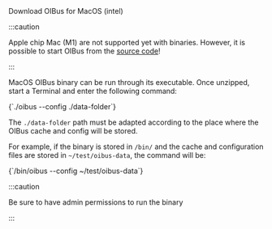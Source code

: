 
<DownloadButton link='https://github.com/OptimistikSAS/OIBus/releases/latest/download/OIBus-macos_x64.zip'>
  Download OIBus for MacOS (intel)
</DownloadButton>

:::caution

Apple chip Mac (M1) are not supported yet with binaries. However, it is possible to start OIBus from the
[source code](https://github.com/OptimistikSAS/OIBus)!

:::

MacOS OIBus binary can be run through its executable. Once unzipped, start a Terminal and enter the following command:

<CodeBlock>
    {`./oibus --config ./data-folder`}
</CodeBlock>

The `./data-folder` path must be adapted according to the place where the OIBus cache and config will be stored.

For example, if the binary is stored in `/bin/` and the cache and configuration files are stored in
`~/test/oibus-data`, the command will be:

<CodeBlock>
    {`/bin/oibus --config ~/test/oibus-data`}
</CodeBlock>

:::caution

Be sure to have admin permissions to run the binary

:::
